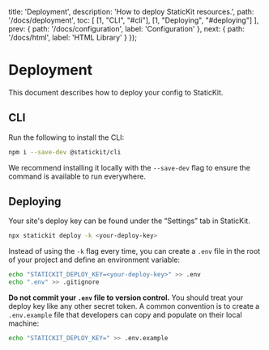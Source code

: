 
  title: 'Deployment',
  description: 'How to deploy StaticKit resources.',
  path: '/docs/deployment',
  toc: [
    [1, "CLI", "#cli"],
    [1, "Deploying", "#deploying"]
  ],
  prev: {
    path: '/docs/configuration',
    label: 'Configuration'
  },
  next: {
    path: '/docs/html',
    label: 'HTML Library'
  }
});

# Deployment

This document describes how to deploy your config to StaticKit.

## CLI

Run the following to install the CLI:

```bash
npm i --save-dev @statickit/cli
```

We recommend installing it locally with the `--save-dev` flag to ensure the command is available to run everywhere.

## Deploying

Your site's deploy key can be found under the &ldquo;Settings&rdquo; tab in StaticKit.

```bash
npx statickit deploy -k <your-deploy-key>
```

Instead of using the `-k` flag every time, you can create a `.env` file in the root of your project and define an environment variable:

```bash
echo "STATICKIT_DEPLOY_KEY=<your-deploy-key>" >> .env
echo ".env" >> .gitignore
```

**Do not commit your `.env` file to version control.** You should treat your deploy key like any other secret token. A common convention is to create a `.env.example` file that developers can copy and populate on their local machine:

```bash
echo "STATICKIT_DEPLOY_KEY=" >> .env.example
```
